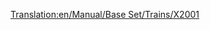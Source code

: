 [[Translation:en/Manual/Base Set/Trains/X2001]]
{{ru/Перевод|en/Manual/Base Set/Trains/X2001|1}}
{{en/Manual/Base Set/Trains/Trains|Image=[[File:en/Manual/Base Set/Trains/X2001.png]]
|Name='X2001'
|Cost=£60,937 ($121.874)
|Speed=305 km/h (190 mph)
|Weight=95 t
|Power=9,000 hp (6.618 kW)
|Annual=£3,234 ($6.468)
|Designed=1999
|Lifespan=20
|Capacity=N/A
|Description=This locomotive is the first available monorail power car, and it's a good deal more powerful and faster than the best electric-rail loco, the [[en/Manual/Base Set/Trains/AsiaStar|"AsiaStar"]]. Combine two power cars in one train to reach top speed with a long train. 
|Real-life=Probably a play of the Swedish tilting train [https://www.wikipedia.org/wiki/X2000 X2000] (technically known as X2; as X2000 is a brand name - describing the brand-concept.). http://www.lococarriage.org.uk/x2000.htm has the complete story of X2000 - the train for the year 2000!
}}